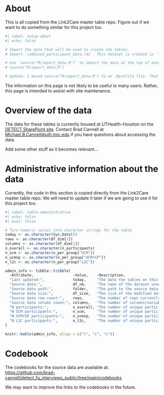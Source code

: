 # About

This is all copied from the Link2Care master table repo. Figure out if we want to do something similar for this project too.

```r
#| label: setup-about
#| echo: false

# Import the data that will be used to create the tables.
# Import `combined_participant_data.rds`. This dataset is created in `link2care_public/data_survey_21_merge.Rmd`. Additionally, this code assumes that this file is being run from the SharePoint `General` folder.

# Use `source("R/import_data.R")` to import the data at the top of every .qmd file. That way, the information in Administrative Information table on the home page is correct for all tables.
# source("R/import_data.R")

# Update: I moved source("R/import_data.R") to an .Rprofile file. That way, the file only runs once, rather than at the beginning of each qmd file. If this approach continues to work, then I will erase the notes above. 
```

::: callout-warning
The information on this page is not likely to be useful to many users. Rather, this page is intended to assist with site maintenance.
:::

# Overview of the data

The data for these tables is currently housed at UTHealth-Houston on the [DETECT SharePoint site](https://uthtmc.sharepoint.com/sites/SPHDETECT-RPC/SitePages/Home.aspx). Contact Brad Cannell at [Michael.B.Cannell\@uth.tmc.edu](mailto:Michael.B.Cannell@uth.tmc.edu) if you have questions about accessing the data.

Add some other stuff as it becomes relevant...

# Administrative information about the data

Currently, the code in this section is copied directly from the Link2Care master table repo. We will need to update it later if we are going to use it for this project too.

```r
#| label: table-administrative
#| echo: false
#| eval: false

# Turn numeric values into character strings for the table 
today <- as.character(Sys.Date())
rows <- as.character(df_dim[1])
columns <- as.character(df_dim[2])
n_overall <- as.character(n_participants) 
n_ucm <- as.character(n_per_group["UCM"])
n_ucmsp <- as.character(n_per_group["UCM+SP"])
n_l2c <- as.character(n_per_group["L2C"])

admin_info <- tibble::tribble(
  ~Attribute,                  ~Value,    ~Description,
  "Last updated:",             today,     "The date the tables on this website were last updated.",
  "Source data:",              df_nm,     "The name of the dataset used to create the tables on this website.",
  "Source data path:",         folder,    "The path to the source data.",
  "Source data size:",         df_size,   "The size of the modified data used to create the tables on this website.",
  "Source data row count:",    rows,      "The number of rows currently contained in the data used to create the tables on this website.",
  "Source data column count:", columns,   "The number of columns/variables currently contained in the data used to create the tables on this website.",
  "N participants:",           n_overall, "The number of unique participants in the data used to create the tables on this website.",
  "N UCM participants:",       n_ucm,     "The number of unique participants in the data who were in the usual care management arm of the Link2Care study.",
  "N UCM+SP participants:",    n_ucmsp,   "The number of unique participants in the data who were in the usual care management plus smart phone arm of the Link2Care study.",
  "N L2C participants:",       n_l2c,     "The number of unique participants in the data who were in the Link2Care arm of the Link2Care study."
)

knitr::kable(admin_info, align = c("l", "c", "c"))
```

# Codebook

The codebooks for the source data are available at: <https://github.com/brad-cannell/detect_fu_interviews_public/tree/main/codebooks>.

We may want to improve the links to the codebooks in the future.
